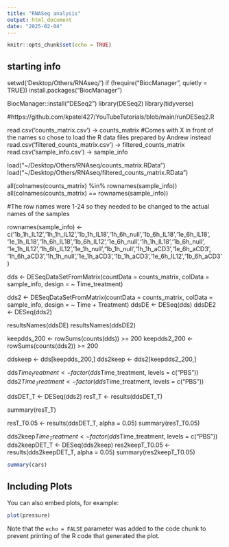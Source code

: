 ```yaml
---
title: "RNASeq analysis"
output: html_document
date: "2025-02-04"
---
```


```r
knitr::opts_chunk$set(echo = TRUE)
```

## starting info

setwd('Desktop/Others/RNAseq/')
if (!require("BiocManager", quietly = TRUE))
  install.packages("BiocManager")

BiocManager::install("DESeq2")
library(DESeq2)
library(tidyverse)

#https://github.com/kpatel427/YouTubeTutorials/blob/main/runDESeq2.R

read.csv('counts_matrix.csv') -> counts_matrix
#Comes with X in front of the names so chose to load the R data files prepared by Andrew instead
read.csv('filtered_counts_matrix.csv') -> filtered_counts_matrix
read.csv('sample_info.csv') -> sample_info

load("~/Desktop/Others/RNAseq/counts_matrix.RData")
load("~/Desktop/Others/RNAseq/filtered_counts_matrix.RData")

all(colnames(counts_matrix) %in% rownames(sample_info))
all(colnames(counts_matrix) == rownames(sample_info))

#The row names were 1-24 so they needed to be changed to the actual names of the samples

rownames(sample_info) <- c('1b_1h_IL12','1h_1h_IL12','1b_1h_IL18','1h_6h_null','1b_6h_IL18','1e_6h_IL18',
                           '1e_1h_IL18','1h_6h_IL18','1b_6h_IL12','1e_6h_null','1h_1h_IL18','1b_6h_null',
                           '1e_1h_IL12','1h_6h_IL12','1e_1h_null','1b_1h_null','1h_1h_aCD3','1e_6h_aCD3',
                           '1h_6h_aCD3','1h_1h_null','1e_1h_aCD3','1b_1h_aCD3','1e_6h_IL12','1b_6h_aCD3')

dds <- DESeqDataSetFromMatrix(countData = counts_matrix,
                              colData = sample_info,
                              design = ~ Time_treatment)

dds2 <- DESeqDataSetFromMatrix(countData = counts_matrix,
                              colData = sample_info,
                              design = ~ Time + Treatment)
ddsDE <- DESeq(dds)
ddsDE2 <- DESeq(dds2)

resultsNames(ddsDE)
resultsNames(ddsDE2)

keepdds_200 <- rowSums(counts(dds)) >= 200
keepdds2_200 <- rowSums(counts(dds2)) >= 200

ddskeep <- dds[keepdds_200,]
dds2keep <- dds2[keepdds2_200,]

dds$Time_treatment <- factor(dds$Time_treatment, levels = c("PBS"))
dds2$Time_Treatment <- factor(dds$Time_treatment, levels = c("PBS"))

ddsDET_T <- DESeq(dds2)
resT_T <- results(ddsDET_T)

summary(resT_T)

resT_T0.05 <- results(ddsDET_T, alpha = 0.05)
summary(resT_T0.05)

dds2keep$Time_Treatment <- factor(dds$Time_treatment, levels = c("PBS"))
dds2keepDET_T <- DESeq(dds2keep)
res2keepT_T0.05 <- results(dds2keepDET_T, alpha = 0.05)
summary(res2keepT_T0.05)












```r
summary(cars)
```

## Including Plots

You can also embed plots, for example:

```r
plot(pressure)
```

Note that the `echo = FALSE` parameter was added to the code chunk to prevent printing of the R code that generated the plot.

